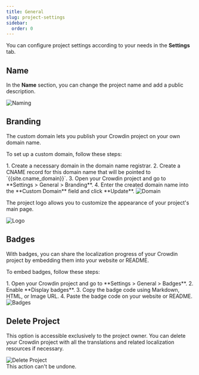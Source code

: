 ```yaml
---
title: General
slug: project-settings
sidebar:
  order: 0
---
```



You can configure project settings according to your needs in the **Settings** tab.

## Name

In the **Name** section, you can change the project name and add a public description.

<Image src={naming} alt="Naming" />

## Branding

The custom domain lets you publish your Crowdin project on your own domain name.

To set up a custom domain, follow these steps:

<Steps>
  1. Create a necessary domain in the domain name registrar.
  2. Create a CNAME record for this domain name that will be pointed to `{{site.cname_domain}}`.
  3. Open your Crowdin project and go to **Settings > General > Branding**.
  4. Enter the created domain name into the **Custom Domain** field and click **Update**.
</Steps>

<Image src={domain} alt="Domain" />

The project logo allows you to customize the appearance of your project's main page.

<Image src={logo} alt="Logo" />

## Badges

With badges, you can share the localization progress of your Crowdin project by embedding them into your website or README.

To embed badges, follow these steps:

<Steps>
  1. Open your Crowdin project and go to **Settings > General > Badges**.
  2. Enable **Display badges**.
  3. Copy the badge code using Markdown, HTML, or Image URL.
  4. Paste the badge code on your website or README.
</Steps>

<Image src={badges} alt="Badges" />

<LinkCard
  title="Badges & Status Images"
  description="Badges & Status Images application allows to generate badges, charts, and additional graphics for each language in your Crowdin Project."
  href="https://store.crowdin.com/bds"
  target="_blank"
/>

## Delete Project

This option is accessible exclusively to the project owner. You can delete your Crowdin project with all the translations and related localization resources if necessary.

<Image src={deleteProject} alt="Delete Project" />

<Aside type="danger">
  This action can't be undone.
</Aside>
